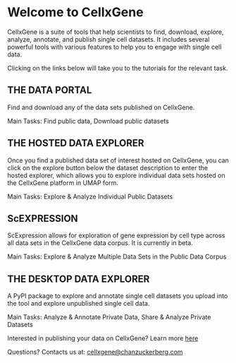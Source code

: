 # Welcome to CellxGene

CellxGene is a suite of tools that help scientists to find, download, explore, analyze, annotate, and publish single cell datasets. It includes several powerful tools with various features to help you to engage with single cell data.

Clicking on the links below will take you to the tutorials for the relevant task.

## THE DATA PORTAL

Find and download any of the data sets published on CellxGene.

Main Tasks: Find public data, Download public datasets

## THE HOSTED DATA EXPLORER

Once you find a published data set of interest hosted on CellxGene, you can click on the explore button below the dataset description to enter the hosted explorer, which allows you to explore individual data sets hosted on the CellxGene platform in UMAP form.

Main Tasks: Explore & Analyze Individual Public Datasets

## ScEXPRESSION

ScExpression allows for exploration of gene expression by cell type across all data sets in the CellxGene data corpus. It is currently in beta.

Main Tasks: Explore & Analyze Multiple Data Sets in the Public Data Corpus

## THE DESKTOP DATA EXPLORER

A PyPI package to explore and annotate single cell datasets you upload into the tool and explore unpublished single cell data.

Main Tasks: Analyze & Annotate Private Data, Share & Analyze Private Datasets

Interested in publishing your data on CellxGene? Learn more [here](https://github.com/chanzuckerberg/single-cell-curation/)

Questions? Contacts us at: [cellxgene@chanzuckerberg.com](mailto:cellxgene@chanzuckerberg.com)
